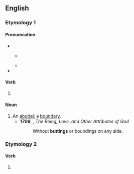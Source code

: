 ==English==

===Etymology 1===

====Pronunciation====
* {{IPA|en|/ˈbʌtɪŋ/}}
** {{a|GenAm}} {{IPA|en|[ˈbʌɾɪŋ]}}
** {{homophones|en|budding}}
* {{rhymes|en|ʌtɪŋ|s=2}}

====Verb====
{{head|en|verb form}}

# {{present participle of|en|butt|nocat=1}}

====Noun====
{{en-noun}}

# An [[abuttal]]; a [[boundary]].
#* '''1709''', {{w|William Beveridge (bishop)|William Beveridge}}, ''The Being, Love, and Other Attributes of God''
#*: Without '''buttings''' or boundings on any side.

===Etymology 2===

====Verb====
{{head|en|verb form}}

# {{present participle of|en|but|nocat=1}}